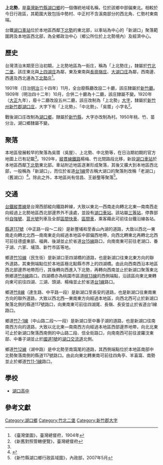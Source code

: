 {{noteTA　
|1 = zh-cn:庄; zh-hk:庄; zh-tw:庄;
}}
'''上北勢'''，是[[臺灣|臺灣]][[新竹縣|新竹縣]][[湖口鄉|湖口鄉]]的一個傳統地域名稱，位於該鄉中部偏東北。相較於今日行政區，其範圍大致包括中勢村、中正村不含溪南部分的西北角、仁勢村東南端。

台鐵[[湖口車站|湖口車站]]位於本地區西鄰[[下北勢|下北勢]]的東北部，以車站為中心的「新湖口」聚落範圍跨及本地區西北部，為全鄉政治中心（鄉公所位於上北勢境內）及經濟中心。

==歷史==
台灣清治末期至日治初期，上北勢地區為一街庄，稱為「上北勢庄」，隸屬於[[竹北二堡|竹北二堡]]。該庄東北與[[上四湖庄|上四湖庄]]為鄰，東及東南與[[長崗嶺庄|長崗嶺庄]]、[[大湖口庄|大湖口庄]]為鄰，西南邊、西邊及西北邊為[[下北勢庄|下北勢庄]]<ref name="臺灣堡圖">《臺灣堡圖》，臺灣總督府，1904年</ref>。

1901年（日治[[明治|明治]]三十四年）11月，全台廢縣廳改設二十廳，該庄隸屬於[[新竹廳|新竹廳]]。1909年（明治四十二年）10月，合併二十廳為十二廳，該庄隸屬不變。1920年（[[大正|大正]]九年），廢十二廳改設五州二廳，該庄改制為「上北勢」[[大字|大字]]，隸屬於[[新竹州|新竹州]][[新竹郡|新竹郡]][[湖口庄|湖口庄]]，大字下有「上北勢」、「中北勢」、「吳厝」小字名<ref>《新舊對照管轄便覽》，臺灣總督府</ref>。

戰後湖口庄改制為[[湖口鄉|湖口鄉]]，隸屬於[[新竹縣|新竹縣]]，大字亦改制為村。1950年桃、竹、苗分治，湖口鄉隸屬不變。

==聚落==
本地區發展較早的聚落為吳厝（吳屋）、上北勢、中北勢等，在日治期初期的官方地圖上已有記載<ref name="臺灣堡圖"/>。1929年，[[縱貫線_(鐵路)|縱貫線鐵路]]楊梅、竹北間路段北移，新設[[湖口車站|湖口車站]]於本地區西鄰[[下北勢|下北勢]]東北部。車站附近地區逐漸形成聚落，其後又擴大到本地區西北部，一般稱為「新湖口」，而位於省道[[台1線|台1線]]旁古稱大湖口的聚落則改稱「老湖口」（舊湖口）<ref>{{Cite web |url=http://web3.hakka.gov.tw/ct.asp?xItem=43966&ctNode=1930&mp=2013 |title=《老湖口的那條長街》，中華民國客家委員會官網 |accessdate=2016-11-12 |archive-date=2016-11-12 |archive-url=https://web.archive.org/web/20161112212722/http://web3.hakka.gov.tw/ct.asp?xItem=43966&ctNode=1930&mp=2013 |dead-url=no }}</ref>。除此之外，本地區尚有信昌、王爺壟等聚落<ref>《新竹縣湖口鄉行政區域圖》，內政部，2007年5月</ref>。

==交通==
[[台鐵|台鐵]][[縱貫線_(北段)|縱貫線]]是台灣西部縱向鐵路幹線，大致以東北—西南走向轉北北東—南南西走向經過上北勢地區西北部邊界外不遠處，並設有[[湖口車站|湖口車站]]。該站屬[[三等站_(台鐵)|三等站]]，停靠部份[[自強號|自強號]]、[[莒光號|莒光號]]列車及全部[[區間快車|區間快車]]、[[臺鐵區間車|區間車]]，乘客藉此可前往台鐵沿線各站。

[[縣道117號|縣道117號]]（中正路一段～二段）是新豐埔和至香山內湖的道路，大致以西北—東南走向轉北北西—南南東走向經過本地區中部偏西地帶，向西北轉東北再轉北北西可前往德盛東部、福興、後湖並止於省道[[台15線|台15線]]路口，向南南東可前往老湖口、番子湖、六家、埔頂、新竹市區等地。

鄉道[[竹10線|竹10線]]（民生街）是新湖口至四湖橋的道路，也是新湖口往東北東方向的聯外道路，其東側端點位於本地區極北點縣市界上的四湖橋。由此向西南西沿本地區西北部邊界地帶而行，其後轉向西進入下北勢，再轉向西南並止於新湖口聚落東北側鄉道[[竹8線|竹8線]]路口。四湖橋亦為桃園市區道[[桃13線|桃13線]]的西側端點，沿該區向東北東轉向東可前往四湖、三湖、頭湖、楊梅並止於省道[[台1線|台1線]]路口。

鄉道[[竹8線|竹8線]]（達生路、中平路一段）是新湖口至長安的道路，也是新湖口往東南東方向的聯外道路，大致以西北西—東南東方向經過本地區，向西北西可止於新湖口聚落北側的縣道117號路口，向東南東可前往四湖尾、長嶺、長安並止於省道台1線路口。

鄉道[[竹7-1線|竹7-1線]]（中山路二段～一段）是新湖口至中番子湖的道路，也是新湖口往南南西方向的道路，大致以北北東—南南西方向經過本地區西部邊界地帶，向北北東可止於新湖口聚落西南側的中山路二段、信全街路口，向南南西可前往波羅汶東部、中番子湖並止於[[中山高速公路|國道1號]]的[[湖口交流道|湖口交流道]]北側。

鄉道[[竹12線|竹12線]]（湖中路）是中北勢至南窩尾的道路，其西側端點位於本地區南部中北勢聚落南側的縣道117號路口。由此向東北轉東南可前往四角亭、羊喜窩、南勢並止於鄉道[[竹11-1線|竹11-1線]]路口。

==學校==
*[[湖口高中|湖口高中]]

==參考文獻==
{{reflist}}

{{新竹郡}}

[[Category:湖口鄉|Category:湖口鄉]]
[[Category:竹北二堡|Category:竹北二堡]]
[[Category:新竹郡大字|Category:新竹郡大字]]